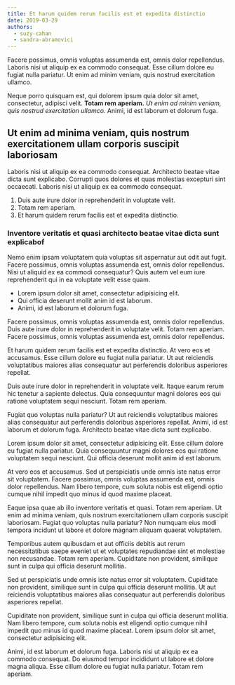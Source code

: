 ```yaml
---
title: Et harum quidem rerum facilis est et expedita distinctio
date: 2019-03-29
authors:
  - suzy-cahan
  - sandra-abramovici
---
```


Facere possimus, omnis voluptas assumenda est, omnis dolor repellendus. Laboris nisi ut aliquip ex ea commodo consequat. Esse cillum dolore eu fugiat nulla pariatur. Ut enim ad minim veniam, quis nostrud exercitation ullamco.

Neque porro quisquam est, qui dolorem ipsum quia dolor sit amet, consectetur, adipisci velit. **Totam rem aperiam.** _Ut enim ad minim veniam, quis nostrud exercitation ullamco._ Animi, id est laborum et dolorum fuga.

## Ut enim ad minima veniam, quis nostrum exercitationem ullam corporis suscipit laboriosam

Laboris nisi ut aliquip ex ea commodo consequat. Architecto beatae vitae dicta sunt explicabo. Corrupti quos dolores et quas molestias excepturi sint occaecati. Laboris nisi ut aliquip ex ea commodo consequat.

1. Duis aute irure dolor in reprehenderit in voluptate velit.
2. Totam rem aperiam.
3. Et harum quidem rerum facilis est et expedita distinctio.

### Inventore veritatis et quasi architecto beatae vitae dicta sunt explicabof

Nemo enim ipsam voluptatem quia voluptas sit aspernatur aut odit aut fugit. Facere possimus, omnis voluptas assumenda est, omnis dolor repellendus. Nisi ut aliquid ex ea commodi consequatur? Quis autem vel eum iure reprehenderit qui in ea voluptate velit esse quam.

- Lorem ipsum dolor sit amet, consectetur adipisicing elit.
- Qui officia deserunt mollit anim id est laborum.
- Animi, id est laborum et dolorum fuga.

Facere possimus, omnis voluptas assumenda est, omnis dolor repellendus. Duis aute irure dolor in reprehenderit in voluptate velit. Totam rem aperiam. Facere possimus, omnis voluptas assumenda est, omnis dolor repellendus.

Et harum quidem rerum facilis est et expedita distinctio. At vero eos et accusamus. Esse cillum dolore eu fugiat nulla pariatur. Ut aut reiciendis voluptatibus maiores alias consequatur aut perferendis doloribus asperiores repellat.

Duis aute irure dolor in reprehenderit in voluptate velit. Itaque earum rerum hic tenetur a sapiente delectus. Quia consequuntur magni dolores eos qui ratione voluptatem sequi nesciunt. Totam rem aperiam.

Fugiat quo voluptas nulla pariatur? Ut aut reiciendis voluptatibus maiores alias consequatur aut perferendis doloribus asperiores repellat. Animi, id est laborum et dolorum fuga. Architecto beatae vitae dicta sunt explicabo.

Lorem ipsum dolor sit amet, consectetur adipisicing elit. Esse cillum dolore eu fugiat nulla pariatur. Quia consequuntur magni dolores eos qui ratione voluptatem sequi nesciunt. Qui officia deserunt mollit anim id est laborum.

At vero eos et accusamus. Sed ut perspiciatis unde omnis iste natus error sit voluptatem. Facere possimus, omnis voluptas assumenda est, omnis dolor repellendus. Nam libero tempore, cum soluta nobis est eligendi optio cumque nihil impedit quo minus id quod maxime placeat.

Eaque ipsa quae ab illo inventore veritatis et quasi. Totam rem aperiam. Ut enim ad minima veniam, quis nostrum exercitationem ullam corporis suscipit laboriosam. Fugiat quo voluptas nulla pariatur? Non numquam eius modi tempora incidunt ut labore et dolore magnam aliquam quaerat voluptatem.

Temporibus autem quibusdam et aut officiis debitis aut rerum necessitatibus saepe eveniet ut et voluptates repudiandae sint et molestiae non recusandae. Totam rem aperiam. Cupiditate non provident, similique sunt in culpa qui officia deserunt mollitia.

Sed ut perspiciatis unde omnis iste natus error sit voluptatem. Cupiditate non provident, similique sunt in culpa qui officia deserunt mollitia. Ut aut reiciendis voluptatibus maiores alias consequatur aut perferendis doloribus asperiores repellat.

Cupiditate non provident, similique sunt in culpa qui officia deserunt mollitia. Nam libero tempore, cum soluta nobis est eligendi optio cumque nihil impedit quo minus id quod maxime placeat. Lorem ipsum dolor sit amet, consectetur adipisicing elit.

Animi, id est laborum et dolorum fuga. Laboris nisi ut aliquip ex ea commodo consequat. Do eiusmod tempor incididunt ut labore et dolore magna aliqua. Esse cillum dolore eu fugiat nulla pariatur. Totam rem aperiam.
